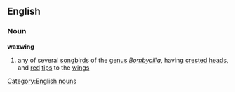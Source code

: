 ==English==
===Noun===
'''waxwing'''
#any of several [[songbird]]s of the [[genus]] ''[[Bombycilla]]'', having [[crested]] [[head]]s, and [[red]] [[tip]]s to the [[wing]]s
[[Category:English nouns]]